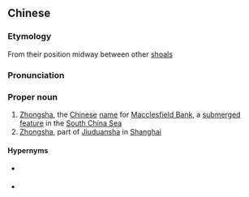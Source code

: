 ==Chinese==
{{zh-forms|[[middle]]<br>[[central]]|[[sands]]<br>[[shoal]]}}
{{wikipedia|Zhongsha (disambiguation)}}

===Etymology===
From their position midway between other [[shoal]]s

===Pronunciation===
{{zh-pron
|m=Zhōngshā
|cat=pn
}}

===Proper noun===
{{zh-proper noun}}

# [[Zhongsha]], the [[Chinese]] [[name]] for [[Macclesfield Bank]], a [[submerged]] [[feature]] in the [[South China Sea]]
# [[Zhongsha]], part of [[Jiuduansha]] in [[Shanghai]]

====Hypernyms====
* {{sense|South China Sea island}} {{zh-l|中沙群島}}
* {{sense|Yangtze island}} {{zh-l|九段沙}}

{{zh-cat|Islands}}